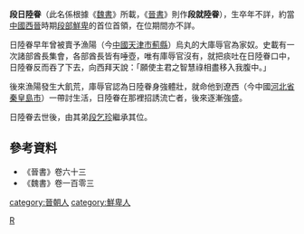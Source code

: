 '''段日陸眷'''（此名係根據《[[魏書|魏書]]》所載，《[[晉書|晉書]]》則作'''段就陸眷'''），生卒年不詳，約當[[中國|中國]][[西晉|西晉]]時期[[段部鮮卑|段部鮮卑]]的首位首領，在位期間亦不詳。

日陸眷早年曾被賣予漁陽（今[[中華人民共和國|中國]][[天津市|天津市]][[薊縣|薊縣]]）烏丸的大庫辱官為家奴。史載有一次諸部酋長集會，各部酋長皆有唾壺，唯有庫辱官沒有，就把痰吐在日陸眷口中，日陸眷反而吞了下去，向西拜天說：「願使主君之智慧祿相盡移入我腹中。」

後來漁陽發生大飢荒，庫辱官認為日陸眷身強體壯，就命他到遼西（今中國[[河北省|河北省]][[秦皇島市|秦皇島市]]）一帶討生活，日陸眷在那裡招誘流亡者，後來逐漸強盛。

日陸眷去世後，由其弟[[段乞珍|段乞珍]]繼承其位。

{{中国皇帝|--|弟[[段乞珍|段乞珍]]|[[东晋十六国君主列表#段部鮮卑|段部鮮卑]]首領|？}}

==參考資料==
*《晉書》卷六十三
*《魏書》卷一百零三

[[category:晉朝人|category:晉朝人]]
[[category:鮮卑人|category:鮮卑人]]
[[Category:段姓|R]]